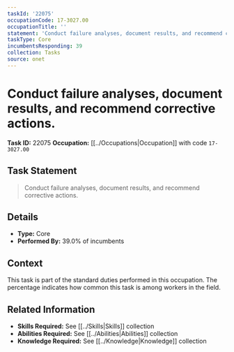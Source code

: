 ```yaml
---
taskId: '22075'
occupationCode: 17-3027.00
occupationTitle: ''
statement: 'Conduct failure analyses, document results, and recommend corrective actions.'
taskType: Core
incumbentsResponding: 39
collection: Tasks
source: onet
---
```

# Conduct failure analyses, document results, and recommend corrective actions.

**Task ID:** 22075
**Occupation:** [[../Occupations|Occupation]] with code `17-3027.00`

## Task Statement

> Conduct failure analyses, document results, and recommend corrective actions.

## Details

- **Type:** Core
- **Performed By:** 39.0% of incumbents

## Context

This task is part of the standard duties performed in this occupation. The percentage indicates how common this task is among workers in the field.

## Related Information

- **Skills Required:** See [[../Skills|Skills]] collection
- **Abilities Required:** See [[../Abilities|Abilities]] collection
- **Knowledge Required:** See [[../Knowledge|Knowledge]] collection
